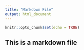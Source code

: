 ```yaml
---
title: "Markdown File"
output: html_document
---
```


```r
knitr::opts_chunk$set(echo = TRUE)
```

## This is a markdown file